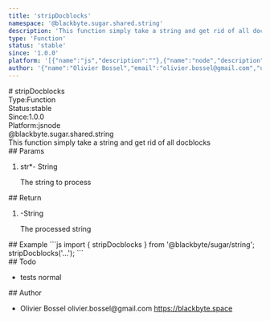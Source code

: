 ```yaml
---
title: 'stripDocblocks'
namespace: '@blackbyte.sugar.shared.string'
description: 'This function simply take a string and get rid of all docblocks'
type: 'Function'
status: 'stable'
since: '1.0.0'
platform: '[{"name":"js","description":""},{"name":"node","description":""}]'
author: '{"name":"Olivier Bossel","email":"olivier.bossel@gmail.com","url":"https://blackbyte.space"}'
---
```

<div class="docmap -mdx">
# stripDocblocks
<div class="docmap_metas">
<div class="docmap_type"><span class="docmap_type-label">Type:</span><span class="docmap_type-value">Function</span></div>
<div class="docmap_status"><span class="docmap_status-label">Status:</span><span class="docmap_status-value -stable">stable</span></div>
<div class="docmap_since"><span class="docmap_since-label">Since:</span><span class="docmap_since-value">1.0.0</span></div>
<div class="docmap_platform"><span class="docmap_platform-label">Platform:</span><span class="docmap_platform-value -js">js</span><span class="docmap_platform-value -node">node</span></div>
</div>
<div class="docmap_namespace">@blackbyte.sugar.shared.string</div>
<div class="docmap_description typo-lead typo-format">
This function simply take a string and get rid of all docblocks
</div>
<div class="docmap_params">
## Params
<ol class="docmap_list">
<li class="docmap_item">
<span class="docmap_name">str<span class="docmap_required">*</span></span><span class="docmap_default">-</span> <span class="docmap_type">String</span>
<p class="docmap_description">The string to process</p>
</li>
</ol>
</div>
<div class="docmap_return">
## Return
<ol class="docmap_list">
<li class="docmap_item">
<span class="docmap_default">-</span><span class="docmap_type">String</span>
<p class="docmap_description">The processed string</p>
</li>
</ol>
</div>
<div class="docmap_examples">
## Example
<s-code language="js" header>
```js
import { stripDocblocks } from '@blackbyte/sugar/string';
stripDocblocks('...');
```
</s-code>
</div>
<div class="docmap_todo">
## Todo
<ul class="docmap_list">
<li class="docmap_item">
<span class="docmap_description">tests</span>
<span class="docmap_priority -normal">normal</span>
</li>
</ul>
</div>
<div class="docmap_author">
## Author
<ul class="docmap_list">
<li class="docmap_item">
<span class="docmap_name">Olivier Bossel</span>
<span class="docmap_email">olivier.bossel@gmail.com</span>
<a href="https://blackbyte.space" target="_blank" class="docmap_url">https://blackbyte.space</a>
</li>
</ul>
</div>
</div>